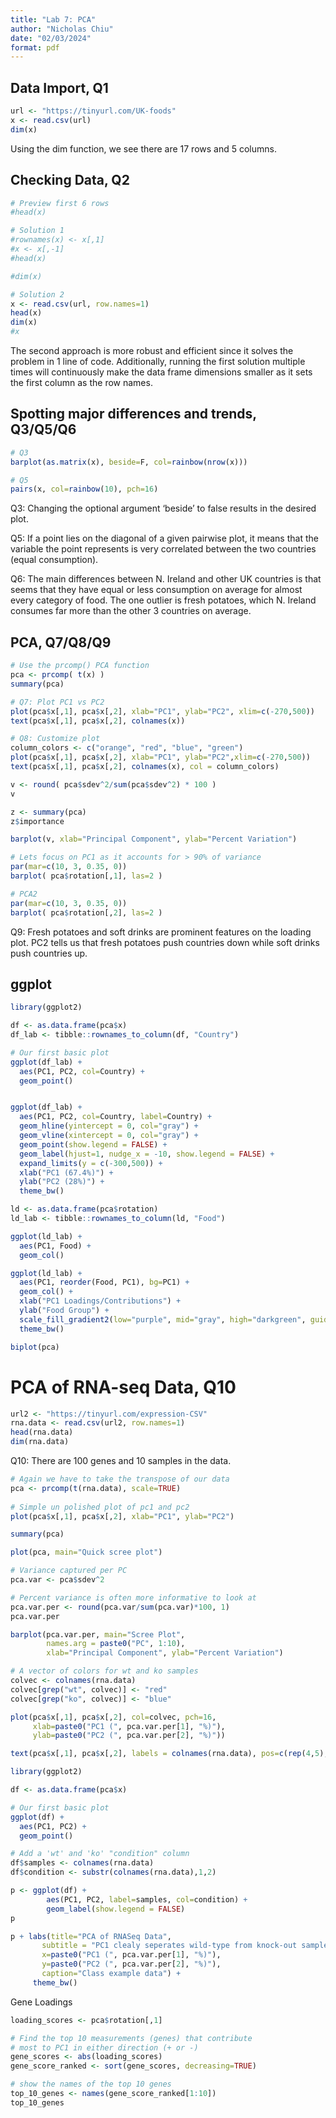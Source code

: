 ---
title: "Lab 7: PCA"
author: "Nicholas Chiu"
date: "02/03/2024"
format: pdf
---

## Data Import, Q1

```{r}
url <- "https://tinyurl.com/UK-foods"
x <- read.csv(url)
dim(x)
```

Using the dim function, we see there are 17 rows and 5 columns.

## Checking Data, Q2

```{r}
# Preview first 6 rows
#head(x)

# Solution 1
#rownames(x) <- x[,1]
#x <- x[,-1]
#head(x)

#dim(x)

# Solution 2
x <- read.csv(url, row.names=1)
head(x)
dim(x)
#x
```

The second approach is more robust and efficient since it solves the problem in 1
line of code. Additionally, running the first solution multiple times will
continuously make the data frame dimensions smaller as it sets the first column
as the row names.

## Spotting major differences and trends, Q3/Q5/Q6

```{r}
# Q3
barplot(as.matrix(x), beside=F, col=rainbow(nrow(x)))

# Q5
pairs(x, col=rainbow(10), pch=16)
```

Q3: Changing the optional argument 'beside' to false results in the desired plot.

Q5: If a point lies on the diagonal of a given pairwise plot, it means that the variable
the point represents is very correlated between the two countries (equal consumption).

Q6: The main differences between N. Ireland and other UK countries is that seems that they
have equal or less consumption on average for almost every category of food. The one outlier is fresh potatoes, which N. Ireland consumes far more than the other 3 countries on average.

## PCA, Q7/Q8/Q9

```{r}
# Use the prcomp() PCA function 
pca <- prcomp( t(x) )
summary(pca)

# Q7: Plot PC1 vs PC2
plot(pca$x[,1], pca$x[,2], xlab="PC1", ylab="PC2", xlim=c(-270,500))
text(pca$x[,1], pca$x[,2], colnames(x))

# Q8: Customize plot
column_colors <- c("orange", "red", "blue", "green")
plot(pca$x[,1], pca$x[,2], xlab="PC1", ylab="PC2",xlim=c(-270,500))
text(pca$x[,1], pca$x[,2], colnames(x), col = column_colors)

v <- round( pca$sdev^2/sum(pca$sdev^2) * 100 )
v

z <- summary(pca)
z$importance

barplot(v, xlab="Principal Component", ylab="Percent Variation")

# Lets focus on PC1 as it accounts for > 90% of variance 
par(mar=c(10, 3, 0.35, 0))
barplot( pca$rotation[,1], las=2 )

# PCA2
par(mar=c(10, 3, 0.35, 0))
barplot( pca$rotation[,2], las=2 )

```
Q9: Fresh potatoes and soft drinks are prominent features on the loading plot. PC2 tells us that
fresh potatoes push countries down while soft drinks push countries up.

## ggplot
```{r}
library(ggplot2)

df <- as.data.frame(pca$x)
df_lab <- tibble::rownames_to_column(df, "Country")

# Our first basic plot
ggplot(df_lab) + 
  aes(PC1, PC2, col=Country) + 
  geom_point()


ggplot(df_lab) + 
  aes(PC1, PC2, col=Country, label=Country) + 
  geom_hline(yintercept = 0, col="gray") +
  geom_vline(xintercept = 0, col="gray") +
  geom_point(show.legend = FALSE) +
  geom_label(hjust=1, nudge_x = -10, show.legend = FALSE) +
  expand_limits(y = c(-300,500)) +
  xlab("PC1 (67.4%)") +
  ylab("PC2 (28%)") +
  theme_bw()

ld <- as.data.frame(pca$rotation)
ld_lab <- tibble::rownames_to_column(ld, "Food")

ggplot(ld_lab) +
  aes(PC1, Food) +
  geom_col() 

ggplot(ld_lab) +
  aes(PC1, reorder(Food, PC1), bg=PC1) +
  geom_col() + 
  xlab("PC1 Loadings/Contributions") +
  ylab("Food Group") +
  scale_fill_gradient2(low="purple", mid="gray", high="darkgreen", guide=NULL) +
  theme_bw()

biplot(pca)
```

# PCA of RNA-seq Data, Q10

```{r}
url2 <- "https://tinyurl.com/expression-CSV"
rna.data <- read.csv(url2, row.names=1)
head(rna.data)
dim(rna.data)

```
Q10: There are 100 genes and 10 samples in the data.

```{r}
# Again we have to take the transpose of our data 
pca <- prcomp(t(rna.data), scale=TRUE)
 
# Simple un polished plot of pc1 and pc2
plot(pca$x[,1], pca$x[,2], xlab="PC1", ylab="PC2")

summary(pca)

plot(pca, main="Quick scree plot")

# Variance captured per PC 
pca.var <- pca$sdev^2

# Percent variance is often more informative to look at 
pca.var.per <- round(pca.var/sum(pca.var)*100, 1)
pca.var.per

barplot(pca.var.per, main="Scree Plot", 
        names.arg = paste0("PC", 1:10),
        xlab="Principal Component", ylab="Percent Variation")
```

```{r}
# A vector of colors for wt and ko samples
colvec <- colnames(rna.data)
colvec[grep("wt", colvec)] <- "red"
colvec[grep("ko", colvec)] <- "blue"

plot(pca$x[,1], pca$x[,2], col=colvec, pch=16,
     xlab=paste0("PC1 (", pca.var.per[1], "%)"),
     ylab=paste0("PC2 (", pca.var.per[2], "%)"))

text(pca$x[,1], pca$x[,2], labels = colnames(rna.data), pos=c(rep(4,5), rep(2,5)))
```
```{r}
library(ggplot2)

df <- as.data.frame(pca$x)

# Our first basic plot
ggplot(df) + 
  aes(PC1, PC2) + 
  geom_point()

# Add a 'wt' and 'ko' "condition" column
df$samples <- colnames(rna.data) 
df$condition <- substr(colnames(rna.data),1,2)

p <- ggplot(df) + 
        aes(PC1, PC2, label=samples, col=condition) + 
        geom_label(show.legend = FALSE)
p

p + labs(title="PCA of RNASeq Data",
       subtitle = "PC1 clealy seperates wild-type from knock-out samples",
       x=paste0("PC1 (", pca.var.per[1], "%)"),
       y=paste0("PC2 (", pca.var.per[2], "%)"),
       caption="Class example data") +
     theme_bw()
```

Gene Loadings
```{r}
loading_scores <- pca$rotation[,1]

# Find the top 10 measurements (genes) that contribute
# most to PC1 in either direction (+ or -)
gene_scores <- abs(loading_scores) 
gene_score_ranked <- sort(gene_scores, decreasing=TRUE)

# show the names of the top 10 genes
top_10_genes <- names(gene_score_ranked[1:10])
top_10_genes 
```

